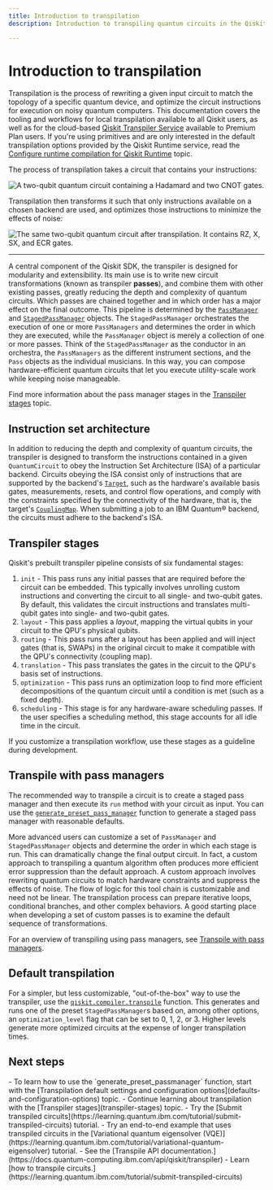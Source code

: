 ```yaml
---
title: Introduction to transpilation
description: Introduction to transpiling quantum circuits in the Qiskit SDK.

---
```



# Introduction to transpilation

Transpilation is the process of rewriting a given input circuit to match the topology of a specific quantum device, and optimize the circuit instructions for execution on noisy quantum computers.  This documentation covers the tooling and workflows for local transpilation available to all Qiskit users, as well as for the cloud-based [Qiskit Transpiler Service](qiskit-transpiler-service) available to Premium Plan users.  If you're using primitives and are only interested in the default transpilation options provided by the Qiskit Runtime service, read the [Configure runtime compilation for Qiskit Runtime](./configure-error-suppression) topic.

The process of transpilation takes a circuit that contains your instructions:

![A two-qubit quantum circuit containing a Hadamard and two CNOT gates.](/docs/images/guides/transpile/pre-transpiled.avif "Quantum circuit")

Transpilation then transforms it such that only instructions available on a chosen backend are used, and optimizes those instructions to minimize the effects of noise:

![The same two-qubit quantum circuit after transpilation.  It contains RZ, X, SX, and ECR gates.](/docs/images/guides/transpile/transpiled.avif "Quantum circuit after transpilation")

----

A central component of the Qiskit SDK, the transpiler is designed for modularity and extensibility. Its main use is to write new circuit transformations (known as transpiler **passes**), and combine them with other existing passes, greatly reducing the depth and complexity of quantum circuits.  Which passes are chained together and in which order has a major effect on the final outcome. This pipeline is determined by the [`PassManager`](/docs/api/qiskit/qiskit.transpiler.PassManager) and [`StagedPassManager`](/docs/api/qiskit/qiskit.transpiler.StagedPassManager) objects.  The `StagedPassManager` orchestrates the execution of one or more `PassManagers` and determines the order in which they are executed, while the `PassManager` object is merely a collection of one or more passes.  Think of the `StagedPassManager` as the conductor in an orchestra, the `PassManagers` as the different instrument sections, and the `Pass` objects as the individual musicians.  In this way, you can compose hardware-efficient quantum circuits that let you execute utility-scale work while keeping noise manageable.

Find more information about the pass manager stages in the [Transpiler stages](transpiler-stages) topic.

## Instruction set architecture
In addition to reducing the depth and complexity of quantum circuits, the transpiler is designed to transform the instructions contained in a given `QuantumCircuit` to obey the Instruction Set Architecture (ISA) of a particular backend.  Circuits obeying the ISA consist only of instructions that are supported by the backend's [`Target`](../api/qiskit/qiskit.transpiler.Target), such as the hardware's available basis gates, measurements, resets, and control flow operations, and comply with the constraints specified by the connectivity of the hardware, that is, the target's [`CouplingMap`](../api/qiskit/qiskit.transpiler.CouplingMap).  When submitting a job to an IBM Quantum&reg; backend, the circuits must adhere to the backend's ISA.

## Transpiler stages

Qiskit's prebuilt transpiler pipeline consists of six fundamental stages:

1. `init` - This pass runs any initial passes that are required before the circuit can be embedded.  This typically involves unrolling custom instructions and converting the circuit to all single- and two-qubit gates. By default, this validates the circuit instructions and translates multi-qubit gates into single- and two-qubit gates.
1. `layout` - This pass applies a *layout*, mapping the virtual qubits in your circuit to the QPU's physical qubits.
1. `routing` - This pass runs after a layout has been applied and will inject gates (that is, SWAPs) in the original circuit to make it compatible with the QPU's connectivity (coupling map).
1. `translation` - This pass translates the gates in the circuit to the QPU's basis set of instructions.
1. `optimization` - This pass runs an optimization loop to find more efficient decompositions of the quantum circuit until a condition is met (such as a fixed depth).
1. `scheduling` - This stage is for any hardware-aware scheduling passes. If the user specifies a scheduling method, this stage accounts for all idle time in the circuit.

 If you customize a transpilation workflow, use these stages as a guideline during development.


## Transpile with pass managers

The recommended way to transpile a circuit is to create a staged pass manager and then execute its `run` method with your circuit as input. You can use the [`generate_preset_pass_manager`](/docs/api/qiskit/qiskit.transpiler.generate_preset_pass_manager#qiskit.transpiler.generate_preset_pass_manager) function to generate a staged pass manager with reasonable defaults.

More advanced users can customize a set of `PassManager` and `StagedPassManager` objects and determine the order in which each stage is run.  This can dramatically change the final output circuit. In fact, a custom approach to transpiling a quantum algorithm often produces more efficient error suppression than the default approach.  A custom approach involves rewriting quantum circuits to match hardware constraints and suppress the effects of noise.  The flow of logic for this tool chain is customizable and need not be linear.  The transpilation process can prepare iterative loops, conditional branches, and other complex behaviors.  A good starting place when developing a set of custom passes is to examine the default sequence of transformations.

For an overview of transpiling using pass managers, see [Transpile with pass managers](transpile-with-pass-managers).


## Default transpilation

For a simpler, but less customizable, "out-of-the-box" way to use the transpiler, use the [`qiskit.compiler.transpile`](/docs/api/qiskit/compiler#qiskit.compiler.transpile) function.  This generates and runs one of the preset `StagedPassManager`s based on, among other options, an `optimization_level` flag that can be set to 0, 1, 2, or 3.  Higher levels generate more optimized circuits at the expense of longer transpilation times.

## Next steps

<Admonition type="tip" title="Recommendations">
    - To learn how to use the `generate_preset_passmanager` function, start with the [Transpilation default settings and configuration options](defaults-and-configuration-options) topic.
    - Continue learning about transpilation with the [Transpiler stages](transpiler-stages) topic.
    - Try the [Submit transpiled circuits](https://learning.quantum.ibm.com/tutorial/submit-transpiled-circuits) tutorial.
    - Try an end-to-end example that uses transpiled circuits in the [Variational quantum eigensolver (VQE)](https://learning.quantum.ibm.com/tutorial/variational-quantum-eigensolver) tutorial.
    - See the [Transpile API documentation.](https://docs.quantum-computing.ibm.com/api/qiskit/transpiler)
    - Learn [how to transpile circuits.](https://learning.quantum.ibm.com/tutorial/submit-transpiled-circuits)
</Admonition>
